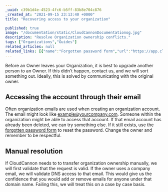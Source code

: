 ```yaml
---
_uuid: c39b1d4e-4523-4fc6-b5ff-83b8e704c876
_created_at: "2021-09-15 23:13:40 +0000"
title: "Recovering access to your organization"

published: true
image: "/documentation/static/CloudCannonDocumentationog.jpg"
description: "Resolve Organization ownership conflicts."
tags: ["Organizations","Guides"]
related_articles: null
related_links: [{"name":"Forgotten password form","url":"https://app.cloudcannon.com/users/password/new"}]
---
```


Before an Owner leaves your Organization, it is best to upgrade another person to an Owner. If this didn’t happen, contact us, and we will sort something out. Ideally, this is solved by communicating with the original owner.

## Accessing the account through their email
Often organization emails are used when creating an organization account. The email might look like [example@yourcompany.com](mailto:example@yourcompany.com). Someone within the organization might be able to access that account. If that email account has already been deleted, we can try something else. If it still exists, use the [forgotten password form](https://app.cloudcannon.com/users/password/new) to reset the password. Change the owner and remember to be respectful.

## Manual resolution
If CloudCannon needs to to transfer organization ownership manually, we will first validate that the request is valid. If the owner uses a company email, we will validate DNS access to that email. This would give us the confidence that you would add or remove emails for anyone under that domain name. Failing this, we will treat this on a case by case basis.
